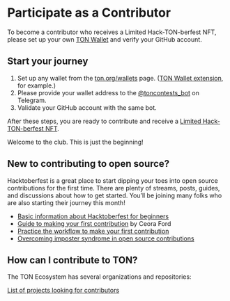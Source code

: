 
# Participate as a Contributor

To become a contributor who receives a Limited Hack-TON-berfest NFT, please set up your own [TON Wallet](https://ton.org/wallets) and verify your GitHub account.

## Start your journey

1. Set up any wallet from the [ton.org/wallets](https://ton.org/wallets) page. ([TON Wallet extension](https://chromewebstore.google.com/detail/ton-wallet/nphplpgoakhhjchkkhmiggakijnkhfnd), for example.)
2. Please provide your wallet address to the [@toncontests_bot](https://t.me/toncontests_bot) on Telegram.
3. Validate your GitHub account with the same bot.

After these steps, you are ready to contribute and receive a [Limited Hack-TON-berfest NFT](/v3/documentation/archive/hacktoberfest-2022#what-are-the-rewards).

Welcome to the club. This is just the beginning!

## New to contributing to open source?

Hacktoberfest is a great place to start dipping your toes into open source contributions for the first time. There are plenty of streams, posts, guides, and discussions about how to get started. You’ll be joining many folks who are also starting their journey this month!

- [Basic information about Hacktoberfest for beginners](https://hacktoberfest.com/resources)
- [Guide to making your first contribution](https://dev.to/codesandboxio/how-to-make-your-first-open-source-contribution-2oim) by Ceora Ford
- [Practice the workflow to make your first contribution](https://github.com/firstcontributions/first-contributions)
- [Overcoming imposter syndrome in open source contributions](https://blackgirlbytes.dev/conquering-the-fear-of-contributing-to-open-source)

## How can I contribute to TON?

The TON Ecosystem has several organizations and repositories:

<span className="DocsMarkdown--button-group-content">
  <a href="https://github.com/ton-community/awesome-ton" className="Button Button-is-docs-primary">
    List of projects looking for contributors
  </a>
</span>

<Feedback />
